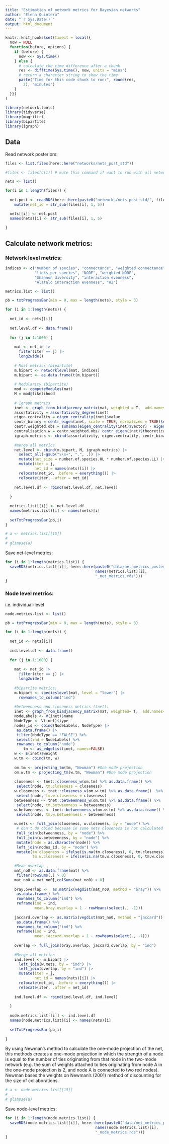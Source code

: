 ```yaml
---
title: "Estimation of network metrics for Bayesian networks"
author: "Elena Quintero"
date: "`r Sys.Date()`"
output: html_document
---
```


```r
knitr::knit_hooks$set(timeit = local({
  now = NULL
  function(before, options) {
    if (before) {
      now <<- Sys.time()
    } else {
      # calculate the time difference after a chunk
      res <- difftime(Sys.time(), now, units = "mins")
      # return a character string to show the time
      paste("Time for this code chunk to run:", round(res,
        2), "minutes")
    }
  }})
)
```

```r
library(network.tools)
library(tidyverse)
library(magrittr)
library(bipartite)
library(igraph)
```

## Data

Read network posteriors:

```r
files <- list.files(here::here("networks/nets_post_std"))

#files <- files[c(1)] # mute this command if want to run with all networks.

nets <- list()

for(i in 1:length(files)) {
  
  net.post <- readRDS(here::here(paste0("networks/nets_post_std/", files[i]))) |> 
    mutate(net_id = str_sub(files[i], 1, 5))

  nets[[i]] <- net.post
  names(nets)[i] <- str_sub(files[i], 1, 5)
  
}

```


## Calculate network metrics:

### Network level metrics:

```r
indices <- c("number of species", "connectance", "weighted connectance", 
             "links per species", "NODF", "weighted NODF",
             "Shannon diversity", "interaction evenness", 
             "Alatalo interaction evenness", "H2")
```

```r
metrics.list <- list()

pb = txtProgressBar(min = 0, max = length(nets), style = 3) 

for (i in 1:length(nets)) {
  
  net_id <- nets[[i]]
  
  net.level.df <- data.frame()
  
  for (j in 1:1000) {
    
    mat <- net_id |> 
      filter(iter == j) |> 
      long2wide()
    
    # Most metrics (bipartite)
    m.bipart <- networklevel(mat, indices)
    m.bipart <- as.data.frame(t(m.bipart))
    
    # Modularity (bipartite)
    mod <- computeModules(mat)
    M = mod@likelihood
    
    # Igraph metrics
    inet <- graph_from_biadjacency_matrix(mat, weighted = T,  add.names=NULL)
    assortativity = assortativity_degree(inet)
    eigen.centrality = eigen_centrality(inet)$value
    centr_binary = centr_eigen(inet, scale = TRUE, normalized = TRUE)$centralization
    centr.weighted.obs = sum(max(eigen_centrality(inet)$vector) - eigen_centrality(inet)$vector)
    centralization.w = centr.weighted.obs/ centr_eigen(inet)$theoretical_max
    igraph.metrics <- cbind(assortativity, eigen.centrality, centr_binary, centralization.w)
    
    #merge all metrics
    net.level <- cbind(m.bipart, M, igraph.metrics) |> 
      select_all(~gsub("\\s+", ".", .)) |> 
      mutate(net_size = number.of.species.HL * number.of.species.LL) |> 
      mutate(iter = j,
             net_id = names(nets)[i]) |> 
      relocate(net_id, .before = everything()) |> 
      relocate(iter, .after = net_id)
    
    net.level.df <- rbind(net.level.df, net.level)
    
  }
  
  metrics.list[[i]] <- net.level.df
  names(metrics.list)[i] <- names(nets)[i]
  
  setTxtProgressBar(pb,i)
}
```

```r
# a <- metrics.list[[15]]
# 
# glimpse(a)
```

Save net-level metrics:

```r
for (i in 1:length(metrics.list)) {
  saveRDS(metrics.list[[i]], here::here(paste0("data/net_metrics_posteriors/",
                                        names(metrics.list)[i],
                                        "_net_metrics.rds")))
}

```


### Node level metrics:

i.e. individual-level

```r
node.metrics.list <- list()

pb = txtProgressBar(min = 0, max = length(nets), style = 3) 

for (i in 1:length(nets)) {
  
  net_id <- nets[[i]]
    
  ind.level.df <- data.frame()
  
  for (j in 1:1000) {
    
    mat <- net_id |> 
      filter(iter == j) |> 
      long2wide()
  
    #bipartite metrics:
    m.bipart <- specieslevel(mat, level = "lower") |> 
      rownames_to_column("ind")
    
    #betweenness and closeness metrics (tnet):
    inet <- graph_from_biadjacency_matrix(mat, weighted= T,  add.names=NULL)
    NodeLabels <- V(inet)$name
    NodeType <- V(inet)$type
    nodes_id <- cbind(NodeLabels, NodeType) |> 
     as.data.frame() |> 
     filter(NodeType == "FALSE") %>%
     select(ind = NodeLabels) %>%
     rownames_to_column("node")
        tm <- as_edgelist(inet, names=FALSE)
    w <- E(inet)$weight
    w.tm <- cbind(tm, w)
    
    om.tm <- projecting_tm(tm, "Newman") #One mode projection
    om.w.tm <- projecting_tm(w.tm, "Newman") #One mode projection
    
    closeness <- tnet::closeness_w(om.tm) %>% as.data.frame() %>% 
     select(node, tm.closeness = closeness)
    w.closeness <- tnet::closeness_w(om.w.tm) %>% as.data.frame()  %>% 
     select(node, tm.w.closeness = closeness)
    betweenness <- tnet::betweenness_w(om.tm) %>% as.data.frame() %>% 
     select(node, tm.betweenness = betweenness)
    w.betweenness <- tnet::betweenness_w(om.w.tm) %>% as.data.frame() %>% 
     select(node, tm.w.betweenness = betweenness)
    
    w.mets <- full_join(closeness, w.closeness, by = "node") %>%  
     # don't do cbind because in some nets closeness is not calculated for all nodes (bec of singletons)
     full_join(betweenness, by = "node") %>% 
     full_join(w.betweenness, by = "node") %>% 
     mutate(node = as.character(node)) %>%
     left_join(nodes_id, by = "node") %>%
     mutate(tm.closeness = ifelse(is.na(tm.closeness), 0, tm.closeness),
            tm.w.closeness = ifelse(is.na(tm.w.closeness), 0, tm.w.closeness)) # assign zero values to nodes where no closeness.
    
    #Mean overlap
    mat_no0 <- as.data.frame(mat) %>% 
     filter(rowSums(.) > 0) 
    mat_no0 = mat_no0[,colSums(mat_no0) > 0]
    
    bray.overlap <-  as.matrix(vegdist(mat_no0, method = "bray")) %>%
     as.data.frame() %>% 
     rownames_to_column("ind") %>% 
     reframe(ind = ind,
             mean.bray.overlap = 1 - rowMeans(select(., -1)))
    
    jaccard.overlap <- as.matrix(vegdist(mat_no0, method = "jaccard")) %>% 
     as.data.frame() %>%
     rownames_to_column("ind") %>% 
     reframe(ind = ind,
             mean.jaccard.overlap = 1 - rowMeans(select(., -1)))
    
    overlap <- full_join(bray.overlap, jaccard.overlap, by = "ind")
    
    #Merge all metrics
    ind.level <- m.bipart |> 
      left_join(w.mets, by = "ind") |> 
      left_join(overlap, by = "ind") |> 
      mutate(iter = j,
             net_id = names(nets)[i]) |> 
      relocate(net_id, .before = everything()) |> 
      relocate(iter, .after = net_id)
    
    ind.level.df <- rbind(ind.level.df, ind.level)
    
  }
  
  node.metrics.list[[i]] <- ind.level.df
  names(node.metrics.list)[i] <- names(nets)[i]
  
  setTxtProgressBar(pb,i)
  
}
```

By using Newman's method to calculate the one-mode projection of the net, this methods creates a one-mode projection in which the strength of a node is equal to the number of ties originating from that node in the two-mode network (e.g. the sum of weights attached to ties originating from node A in the one-mode projection is 2, and node A is connected to two red nodes). Newman bases the weights on Newman's (2001) method of discounting for the size of collaborations.

```r
# a <- node.metrics.list[[15]]
# 
# glimpse(a)
```

Save node-level metrics:

```r
for (i in 1:length(node.metrics.list)) {
  saveRDS(node.metrics.list[[i]], here::here(paste0("data/net_metrics_posteriors/",
                                        names(node.metrics.list)[i],
                                        "_node_metrics.rds")))
}
```
